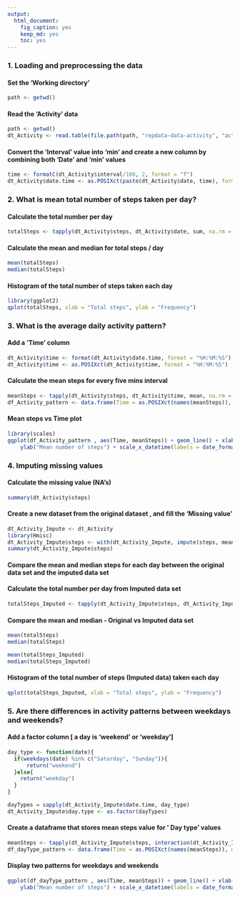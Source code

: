 ```yaml
---
output:
  html_document:
    fig_caption: yes
    keep_md: yes
    toc: yes
---
```

### 1. Loading and preprocessing the data

#### Set the 'Working directory'
```r
path <- getwd()
```

#### Read the 'Activity' data
```r
path <- getwd()
dt_Activity <- read.table(file.path(path, "repdata-data-activity", "activity.csv"),header = TRUE, sep = ",")
```

#### Convert the 'Interval' value into 'min' and create a new column by combining both 'Date' and 'min' values
```r
time <- formatC(dt_Activity$interval/100, 2, format = "f")
dt_Activity$date.time <- as.POSIXct(paste(dt_Activity$date, time), format = "%Y-%m-%d %H.%M", tz = "GMT")
```

### 2. What is mean total number of steps taken per day? 

#### Calculate the total number per day
```r
totalSteps <- tapply(dt_Activity$steps, dt_Activity$date, sum, na.rm = TRUE)
```

#### Calculate the mean and median for total steps / day
```r
mean(totalSteps)
median(totalSteps)
```

####  Histogram of the total number of steps taken each day
```r
library(ggplot2)
qplot(totalSteps, xlab = "Total steps", ylab = "Frequency")
```

### 3. What is the average daily activity pattern?

#### Add a 'Time' column
```r
dt_Activity$time <- format(dt_Activity$date.time, format = "%H:%M:%S")
dt_Activity$time <- as.POSIXct(dt_Activity$time, format = "%H:%M:%S")
```
#### Calculate the mean steps for every five mins interval
```r
meanSteps <- tapply(dt_Activity$steps, dt_Activity$time, mean, na.rm = TRUE)
df_Activity_pattern <- data.frame(Time = as.POSIXct(names(meanSteps)), meanSteps = meanSteps)
```
#### Mean steps vs Time plot
```r
library(scales)
ggplot(df_Activity_pattern , aes(Time, meanSteps)) + geom_line() + xlab("Time of day") + 
    ylab("Mean number of steps") + scale_x_datetime(labels = date_format(format = "%H:%M"))
```

### 4. Imputing missing values

#### Calculate the missing value (NA's)
```r
summary(dt_Activity$steps)
```

#### Create a new dataset from the original dataset , and fill the 'Missing value'
```r
dt_Activity_Impute <- dt_Activity
library(Hmisc)
dt_Activity_Impute$steps <- with(dt_Activity_Impute, impute(steps, mean))
summary(dt_Activity_Impute$steps)
```
#### Compare the mean and median steps for each day between the original data set and the imputed data set

#### Calculate the total number per day from Imputed data set
```r
totalSteps_Imputed <- tapply(dt_Activity_Impute$steps, dt_Activity_Impute$date, sum)
```

#### Compare the mean and median - Original vs Imputed data set
```r
mean(totalSteps)
median(totalSteps)

mean(totalSteps_Imputed)
median(totalSteps_Imputed)
```

#### Histogram of the total number of steps (Imputed data) taken each day
```r
qplot(totalSteps_Imputed, xlab = "Total steps", ylab = "Frequency")
```

### 5. Are there differences in activity patterns between weekdays and weekends?

#### Add a factor column [ a day is 'weekend' or 'weekday']
```r
day_type <- function(date){
  if(weekdays(date) %in% c("Saturday", "Sunday")){
      return("weekend")
  }else{
    return("weekday")
  }
}

dayTypes = sapply(dt_Activity_Impute$date.time, day_type)
dt_Activity_Impute$day.type <- as.factor(dayTypes)
```

#### Create a dataframe that stores mean steps value for ' Day type' values
```r
meanSteps <- tapply(dt_Activity_Impute$steps, interaction(dt_Activity_Impute$time, dt_Activity_Impute$day.type), mean, na.rm = TRUE)
df_dayType_pattern <- data.frame(Time = as.POSIXct(names(meanSteps)), meanSteps = meanSteps, day.type = as.factor(c("weekend", "weekday")))
```
#### Display two patterns for weekdays and weekends
```r
ggplot(df_dayType_pattern , aes(Time, meanSteps)) + geom_line() + xlab("Time of day") + 
    ylab("Mean number of steps") + scale_x_datetime(labels = date_format(format = "%H:%M")) + facet_grid(. ~ day.type)
```
